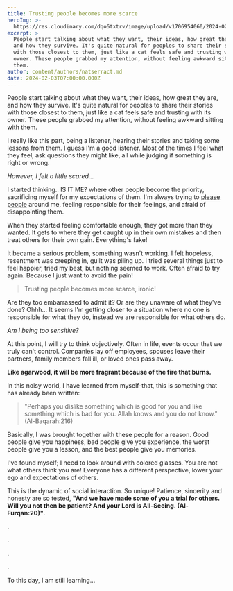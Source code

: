 ```yaml
---
title: Trusting people becomes more scarce
heroImg: >-
  https://res.cloudinary.com/dqo6txtrv/image/upload/v1706954060/2024-02-03_17.53.26_v1cnie.jpg
excerpt: >
  People start talking about what they want, their ideas, how great they are,
  and how they survive. It's quite natural for peoples to share their stories
  with those closest to them, just like a cat feels safe and trusting with its
  owner. These people grabbed my attention, without feeling awkward sitting with
  them.
author: content/authors/natserract.md
date: 2024-02-03T07:00:00.000Z
---
```


People start talking about what they want, their ideas, how great they are, and how they survive. It's quite natural for peoples to share their stories with those closest to them, just like a cat feels safe and trusting with its owner. These people grabbed my attention, without feeling awkward sitting with them.

I really like this part, being a listener, hearing their stories and taking some lessons from them. I guess I'm a good listener. Most of the times I feel what they feel, ask questions they might like, all while judging if something is right or wrong.

_However, I felt a little scared..._

I started thinking.. IS IT ME? where other people become the priority, sacrificing myself for my expectations of them. I'm always trying to [please people](https://www.siloamhospitals.com/informasi-siloam/artikel/apa-itu-people-pleaser) around me, feeling responsible for their feelings, and afraid of disappointing them.

When they started feeling comfortable enough, they got more than they wanted. It gets to where they get caught up in their own mistakes and then treat others for their own gain. Everything's fake!

It became a serious problem, something wasn't working. I felt hopeless, resentment was creeping in, guilt was piling up. I tried several things just to feel happier, tried my best, but nothing seemed to work. Often afraid to try again. Because I just want to avoid the pain!

> Trusting people becomes more scarce, ironic!

Are they too embarrassed to admit it? Or are they unaware of what they've done? Ohhh... It seems I'm getting closer to a situation where no one is responsible for what they do, instead we are responsible for what others do.

_Am I being too sensitive?_

At this point, I will try to think objectively. Often in life, events occur that we truly can't control. Companies lay off employees, spouses leave their partners, family members fall ill, or loved ones pass away.

**Like agarwood, it will be more fragrant because of the fire that burns.**

In this noisy world, I have learned from myself-that, this is something that has already been written:

> "Perhaps you dislike something which is good for you and like something which is bad for you. Allah knows and you do not know." (Al-Baqarah:216)

Basically, I was brought together with these people for a reason. Good people give you happiness, bad people give you experience, the worst people give you a lesson, and the best people give you memories.

I've found myself; I need to look around with colored glasses. You are not what others think you are! Everyone has a different perspective, lower your ego and expectations of others.

This is the dynamic of social interaction. So unique! Patience, sincerity and honesty are so tested, **"And we have made some of you a trial for others. Will you not then be patient? And your Lord is All-Seeing. (Al-Furqan:20)"**.

.

.

.

.

To this day, I am still learning...
